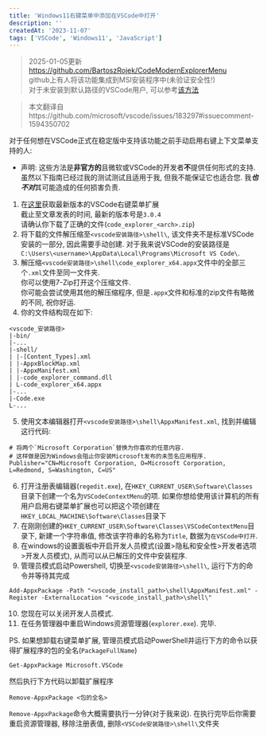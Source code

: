 ```yaml
---
title: 'Windows11右键菜单中添加在VSCode中打开'
description: ''
createdAt: '2023-11-07'
tags: ['VSCode', 'Windows11', 'JavaScript']
---
```


> 2025-01-05更新  
> https://github.com/BartoszRojek/CodeModernExplorerMenu  
> github上有人将该功能集成到MSI安装程序中(未验证安全性!)  
> 对于未安装到默认路径的VSCode用户, 可以参考[该方法](https://github.com/microsoft/vscode/issues/204696#issuecomment-2569211983)
> 

> 本文翻译自https://github.com/microsoft/vscode/issues/183297#issuecomment-1594350702

对于任何想在VSCode正式在稳定版中支持该功能之前手动启用右键上下文菜单支持的人:

- 声明: 这些方法是**非官方的**且微软或VSCode的开发者**不**提供任何形式的支持. 虽然以下指南已经过我的测试测试且适用于我, 但我不能保证它也适合您. 我***也不对***其可能造成的任何损害负责.

1. 在[这里](https://github.com/microsoft/vscode-explorer-command/releases/)获取最新版本的VSCode右键菜单扩展  
截止至文章发表的时间, 最新的版本号是`3.0.4`  
请确认你下载了正确的文件(`code_explorer_<arch>.zip`)  
2. 将下载的文件解压缩至`<vscode安装路径>\shell\`, 该文件夹不是标准VSCode安装的一部分, 因此需要手动创建. 对于我来说VSCode的安装路径是`C:\Users\<username>\AppData\Local\Programs\Microsoft VS Code\`.
3. 解压缩`<vscode安装路径>\shell\code_explorer_x64.appx`文件中的全部三个`.xml`文件至同一文件夹.  
你可以使用7-Zip打开这个压缩文件.  
你可能会尝试使用其他的解压缩程序, 但是`.appx`文件和标准的zip文件有略微的不同, 祝你好运.
4. 你的文件结构现在如下:
``` shell
<vscode_安装路径>
|-bin/
|-...
|-shell/
| |-[Content_Types].xml
| |-AppxBlockMap.xml
| |-AppxManifest.xml
| |-code_explorer_command.dll
| L-code_explorer_x64.appx
|-...
|-Code.exe
L-...
```
5. 使用文本编辑器打开`<vscode安装路径>\shell\AppxManifest.xml`, 找到并编辑这行代码:
``` shell
# 将两个`Microsoft Corporation`替换为你喜欢的任意内容.  
# 这样做是因为Windows会阻止你安装Microsoft发布的未签名应用程序.  
Publisher="CN=Microsoft Corporation, O=Microsoft Corporation, L=Redmond, S=Washington, C=US"
```
6. 打开注册表编辑器(`regedit.exe`), 在`HKEY_CURRENT_USER\Software\Classes`目录下创建一个名为`VSCodeContextMenu`的项.
如果你想给使用该计算机的所有用户启用右键菜单扩展也可以把这个项创建在`HKEY_LOCAL_MACHINE\Software\Classes`目录下
7. 在刚刚创建的`HKEY_CURRENT_USER\Software\Classes\VSCodeContextMenu`目录下, 新建一个字符串值, 修改该字符串的名称为`Title`, 数据为`在VSCode中打开`.
8. 在windows的设置面板中开启开发人员模式(设置>隐私和安全性>开发者选项>开发人员模式), 从而可以从已解压的文件中安装程序.
9. 管理员模式启动Powershell, 切换至`<vscode安装路径>\shell\`, 运行下方的命令并等待其完成
``` shell
Add-AppxPackage -Path "<vscode_install_path>\shell\AppxManifest.xml" -Register -ExternalLocation "<vscode_install_path>\shell\"
```
10. 您现在可以关闭开发人员模式.
11. 在任务管理器中重启Windows资源管理器(`explorer.exe`). 完毕.

PS. 如果想卸载右键菜单扩展, 管理员模式启动PowerShell并运行下方的命令以获得扩展程序的包的全名(`PackageFullName`)
``` shell
Get-AppxPackage Microsoft.VSCode
```
然后执行下方代码以卸载扩展程序
``` shell
Remove-AppxPackage <包的全名>
```
`Remove-AppxPackage`命令大概需要执行一分钟(对于我来说). 在执行完毕后你需要重启资源管理器, 移除注册表值, 删除`<VSCode安装路径>\shell\`文件夹